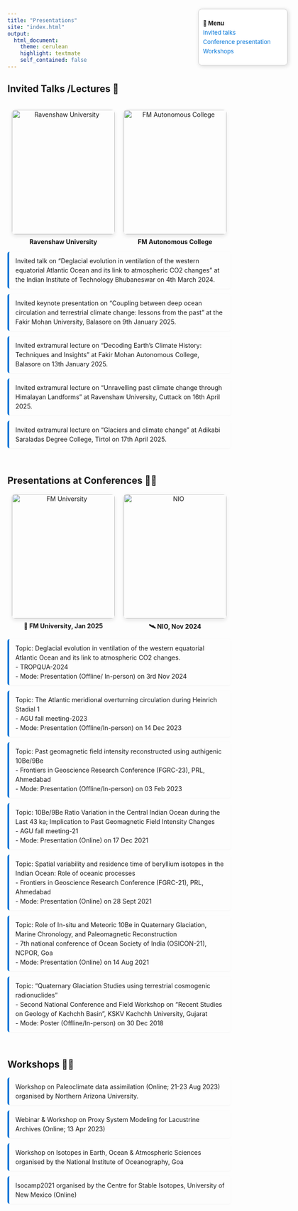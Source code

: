 ```yaml
---
title: "Presentations"
site: "index.html"
output:
  html_document:
    theme: cerulean
    highlight: textmate
    self_contained: false
---
```


<style>
.presentation-entry {
  margin-bottom: 12px;
  padding: 10px 14px;
  background-color: #fdfdfd;
  border-left: 4px solid #0275d8;
  border-radius: 5px;
  box-shadow: 0 1px 3px rgba(0,0,0,0.04);
  transition: background 0.3s, transform 0.2s;
  font-size: 14px;
  line-height: 1.5;
}
.presentation-entry:hover {
  background-color: #f2faff;
  transform: scale(1.005);
}
.presentation-box img {
  width: 360px;
  height: auto;
  max-width: 100%;
  border-radius: 6px;
  box-shadow: 1px 1px 8px rgba(0,0,0,0.1);
  transition: transform 0.3s ease;
}
.presentation-box img:hover {
  transform: scale(1.02);
}
.floating-menu {
  position: fixed;
  top: 60px;
  right: 100px;
  background-color: #ffffffee;
  border: 1px solid #ccc;
  padding: 10px;
  z-index: 9999;
  box-shadow: 2px 2px 10px rgba(0,0,0,0.15);
  font-size: 13px;
  border-radius: 8px;
  width: 180px;
  transition: box-shadow 0.3s;
}
.floating-menu:hover {
  box-shadow: 4px 4px 18px rgba(0,0,0,0.2);
}
.floating-menu a {
  display: block;
  margin: 5px 0;
  text-decoration: none;
  color: #0275d8;
}
</style>

<!-- Floating menu -->
<div class="floating-menu">
<b>📌 Menu</b><br>
<a href="#Invited Talks /Lecture"> Invited talks</a>
<a href="#Presentations at Conferences"> Conference presentation</a>
<a href="#Workshops"> Workshops</a>
</div>

<a name="Invited Talks /Lecture"></a>

## Invited Talks /Lectures 📖

<br>
<style>
.hover-image {
  transition: transform 0.3s ease, box-shadow 0.3s ease;
}
.hover-image:hover {
  transform: scale(1.05);
  box-shadow: 0 8px 16px rgba(0,0,0,0.2);
}
</style>


<div style="display: flex; flex-wrap: wrap; gap: 20px; justify-content: center;">

  <!-- Image 1 -->
 <div style="flex: 0 1 calc(50% - 20px); text-align: center;">
  <a href="Images/RAV.jpg" data-lightbox="gallery" data-title="Ravenshaw University">
    <img src="Images/RAV.jpg" alt="Ravenshaw University" 
     class="hover-image"
     style="width: 100%; height: 280px; border-radius: 8px; box-shadow: 0 4px 8px rgba(0,0,0,0.1);">
  </a>
  <p style="margin-top: 8px; font-weight: bold;">Ravenshaw University</p>
 </div>

  <!-- Image 2 -->
 <div style="flex: 0 1 calc(50% - 20px); text-align: center;">
  <a href="Images/FMC.jpg" data-lightbox="gallery" data-title="FM Autonomous College">
    <img src="Images/FMC.jpg" alt="FM Autonomous College" 
     class="hover-image"
     style="width: 100%; height: 280px; border-radius: 8px; box-shadow: 0 4px 8px rgba(0,0,0,0.1);">
  </a>
  <p style="margin-top: 8px; font-weight: bold;">FM Autonomous College</p>
 </div>

</div>


<div class="presentation-entry">Invited talk on “Deglacial evolution in ventilation of the western equatorial Atlantic Ocean and its link to atmospheric CO2 changes” at the Indian Institute of Technology Bhubaneswar on 4th March 2024.</div>

<div class="presentation-entry">Invited keynote presentation on “Coupling between deep ocean circulation and terrestrial climate change: lessons from the past” at the Fakir Mohan University, Balasore on 9th January 2025. </div>

<div class="presentation-entry">Invited extramural lecture on “Decoding Earth’s Climate History: Techniques and Insights” at Fakir Mohan Autonomous College, Balasore on 13th January 2025.</div>

<div class="presentation-entry">Invited extramural lecture on “Unravelling past climate change through Himalayan Landforms” at Ravenshaw University, Cuttack on 16th April 2025.</div>

<div class="presentation-entry">Invited extramural lecture on “Glaciers and climate change” at Adikabi Saraladas Degree College, Tirtol on 17th April 2025.</div>

<a name="Presentations at Conferences"></a>

<br>

## Presentations at Conferences 🧑‍💼

<div style="display: flex; flex-wrap: wrap; gap: 20px; justify-content: center;">

  <!-- FM University -->
 <div style="flex: 0 1 calc(50% - 20px); text-align: center;">
  <a href="Images/FMU.JPG" data-lightbox="gallery" data-title="FM University, Jan 2025">
    <img src="Images/FMU.JPG" alt="FM University" 
           style="width: 100%; height: 280px; object-fit: cover; border-radius: 8px; box-shadow: 0 4px 8px rgba(0,0,0,0.1);">
  </a>
    <p style="margin-top: 8px; font-weight: bold;">🌊 FM University, Jan 2025</p>
 </div>

  <!-- NIO -->
 <div style="flex: 0 1 calc(50% - 20px); text-align: center;">
  <a href="Images/NIO.jpg" data-lightbox="gallery" data-title="NIO, Nov 2024">
    <img src="Images/NIO.jpg" alt="NIO" 
           style="width: 100%; height: 280px; object-fit: cover; border-radius: 8px; box-shadow: 0 4px 8px rgba(0,0,0,0.1);">
  </a>
    <p style="margin-top: 8px; font-weight: bold;">🛰️ NIO, Nov 2024</p>
 </div>

</div>

<div class="presentation-entry">Topic: Deglacial evolution in ventilation of the western equatorial Atlantic Ocean and its link to atmospheric CO2 changes. 
  <br> - TROPQUA-2024
  <br> - Mode: Presentation (Offline/ In-person) on 3rd Nov 2024</div>

<div class="presentation-entry">Topic: The Atlantic meridional overturning circulation during Heinrich Stadial 1
  <br> - AGU fall meeting-2023
  <br> - Mode: Presentation (Offline/In-person) on 14 Dec 2023</div>

<div class="presentation-entry">Topic: Past geomagnetic field intensity reconstructed using authigenic 10Be/9Be
  <br> - Frontiers in Geoscience Research Conference (FGRC-23), PRL, Ahmedabad
  <br> - Mode: Presentation (Offline/In-person) on 03 Feb 2023</div>

<div class="presentation-entry">Topic: 10Be/9Be Ratio Variation in the Central Indian Ocean during the Last 43 ka; Implication to Past Geomagnetic Field Intensity Changes
  <br> - AGU fall meeting-21
  <br> - Mode: Presentation (Online) on 17 Dec 2021</div>

<div class="presentation-entry">Topic: Spatial variability and residence time of beryllium isotopes in the Indian Ocean: Role of oceanic processes
  <br> - Frontiers in Geoscience Research Conference (FGRC-21), PRL, Ahmedabad
  <br> - Mode: Presentation (Online) on 28 Sept 2021</div>

<div class="presentation-entry">Topic: Role of In-situ and Meteoric 10Be in Quaternary Glaciation, Marine Chronology, and Paleomagnetic Reconstruction
   <br> - 7th national conference of Ocean Society of India (OSICON-21), NCPOR, Goa
   <br> - Mode: Presentation (Online) on 14 Aug 2021</div>

<div class="presentation-entry">Topic: “Quaternary Glaciation Studies using terrestrial cosmogenic radionuclides” 
  <br> - Second National Conference and Field Workshop on "Recent Studies on Geology of Kachchh Basin”, KSKV Kachchh University, Gujarat
  <br> - Mode: Poster (Offline/In-person) on 30 Dec 2018</div>

<a name="Workshops"></a>

<br>

## Workshops 🧑‍🏫

<div class="presentation-entry">Workshop on Paleoclimate data assimilation (Online; 21-23 Aug 2023) organised by Northern Arizona University.</div>

<div class="presentation-entry">Webinar & Workshop on Proxy System Modeling for Lacustrine Archives (Online; 13 Apr 2023)</div>

<div class="presentation-entry">Workshop on Isotopes in Earth, Ocean & Atmospheric Sciences organised by the National Institute of Oceanography, Goa</div>

<div class="presentation-entry">Isocamp2021 organised by the Centre for Stable Isotopes, University of New Mexico (Online)</div>
